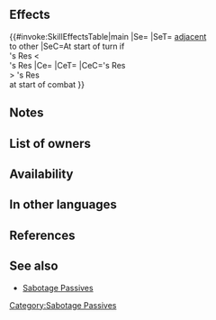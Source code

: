 {{Passive
|name=Sabotage A/R
|type=B
|exclusive=0
|canUseWeapon={{WeaponList|All}}
|canUseMove={{MoveList|All}}
|properties=random_owner
|1name=Sabotage A/R 3
|alt1name=Sabotage A R 3
|1tagid=SID_攻撃魔防の混乱3
|1effect=At start of turn, if any foe's Res < unit's Res and that foe is adjacent to another foe, inflicts Atk/Res-6 on that foe through its next action. At start of combat, if unit's Res > foe's Res, inflicts Atk/Res-X on foe during combat (X = 3 + highest penalty on each stat between target and foes within 2 spaces of target; calculates each stat penalty independently).
|1cost=300
|1required=Sabotage Atk 3;Sabotage Res 3
}}
==Effects==
{{#invoke:SkillEffectsTable|main
|Se={{Eft|Penalties|Atk/Res|6}}
|SeT={{Tgt|Foes}} [[adjacent]]<br>to other {{Tgt|Foes}}
|SeC=At start of turn if<br>{{Tgt|Foe}}'s Res <<br>{{Tgt|Unit}}'s Res
|Ce={{Eft|Temporary debuffs|Atk/Res|3 + highest {{SEt|Penalties}}<br>on {{Tgt|Target Foe}} & {{Tgt|Foes}}<br>[[within 2 spaces]] of {{Tgt|Target Foe}}}}
|CeT={{Tgt|Foe}}
|CeC={{Tgt|Unit}}'s Res<br>> {{Tgt|Foe}}'s Res<br>at start of combat
}}
==Notes==
{{Penalties}}
{{At start of combat}}
{{TemporaryDebufffromPenalty|source=the foe or foes within 2 spaces of that foe|multiSource=1}}
==List of owners==
{{Skill Hero List}}
==Availability==
{{PassiveFocusList}}
{{PassiveDistributionList}}
{{PassiveCombatManualList}}
==In other languages==
{{OtherLanguages
|english=Sabotage A/R
|japanese=攻撃魔防の混乱
|german=A/R-Sabotage
|spanishEU=Sabotaje A/R
|spanishLA=Sabotaje A/R
|french=Sabotage A/R
|italian=Sabotaggio A/R
|chineseTW=攻擊魔防擾亂
|portuguese=Sabotagem A/R
}}
==References==
<references/>
==See also==
{{See also skills|cond=(Description LIKE '%foe is adjacent to another foe%' OR Description LIKE '%between target and foes within 2 spaces of target%' OR Description LIKE '%foe within 2 spaces of target, including target%') AND Exclusive='1'}}
* [[Skill families/B Passives#Sabotage|Sabotage Passives]]
{{Passives Navbox|B}}
[[Category:Sabotage Passives]]